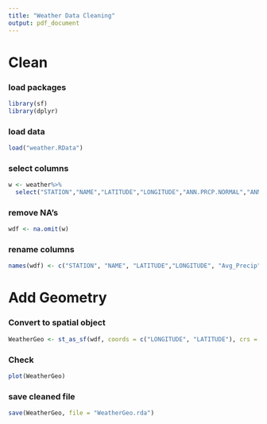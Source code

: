 ```yaml
---
title: "Weather Data Cleaning"
output: pdf_document
---
```


# Clean

### load packages
```r
library(sf)
library(dplyr)
```

### load data
```r
load("weather.RData")
```

### select columns
```r
w <- weather%>%
  select("STATION","NAME","LATITUDE","LONGITUDE","ANN.PRCP.NORMAL","ANN.TAVG.NORMAL")
```

### remove NA's
```r
wdf <- na.omit(w)
```

### rename columns
```r
names(wdf) <- c("STATION", "NAME", "LATITUDE","LONGITUDE", "Avg_Precip", "Avg_Temp")
```


# Add Geometry

### Convert to spatial object
```r
WeatherGeo <- st_as_sf(wdf, coords = c("LONGITUDE", "LATITUDE"), crs = 4326)
```

### Check
```r
plot(WeatherGeo)
```

### save cleaned file
```r
save(WeatherGeo, file = "WeatherGeo.rda")
```
